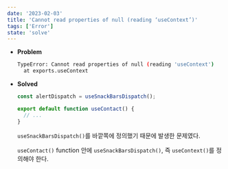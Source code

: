 ```yaml
---
date: '2023-02-03'
title: 'Cannot read properties of null (reading ‘useContext’)'
tags: ['Error']
state: 'solve'
---
```


- **Problem**

  ```bash
  TypeError: Cannot read properties of null (reading 'useContext')
    at exports.useContext 
  ```

- **Solved**


  ```ts
  const alertDispatch = useSnackBarsDispatch();

  export default function useContact() {
    // ...
  }
  ```
  `useSnackBarsDispatch()`를 바깥쪽에 정의했기 때문에 발생한 문제였다.
  
  `useContact()` function 안에 `useSnackBarsDispatch()`, 즉 `useContext()`를 정의해야 한다.
